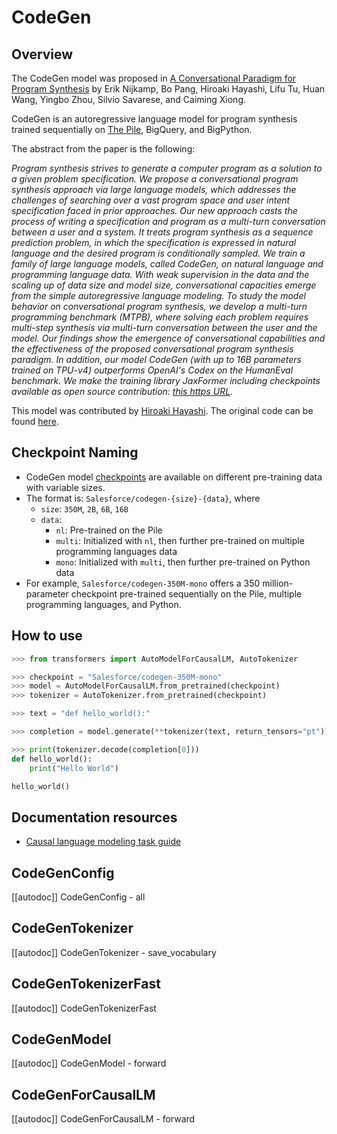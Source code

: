 <!--Copyright 2022 The HuggingFace Team. All rights reserved.

Licensed under the Apache License, Version 2.0 (the "License"); you may not use this file except in compliance with
the License. You may obtain a copy of the License at

http://www.apache.org/licenses/LICENSE-2.0

Unless required by applicable law or agreed to in writing, software distributed under the License is distributed on
an "AS IS" BASIS, WITHOUT WARRANTIES OR CONDITIONS OF ANY KIND, either express or implied. See the License for the
specific language governing permissions and limitations under the License.
-->

# CodeGen

## Overview

The CodeGen model was proposed in [A Conversational Paradigm for Program Synthesis](https://arxiv.org/abs/2203.13474) by Erik Nijkamp, Bo Pang, Hiroaki Hayashi, Lifu Tu, Huan Wang, Yingbo Zhou, Silvio Savarese, and Caiming Xiong.

CodeGen is an autoregressive language model for program synthesis trained sequentially on [The Pile](https://pile.eleuther.ai/), BigQuery, and BigPython.

The abstract from the paper is the following:

*Program synthesis strives to generate a computer program as a solution to a given problem specification. We propose a conversational program synthesis approach via large language models, which addresses the challenges of searching over a vast program space and user intent specification faced in prior approaches. Our new approach casts the process of writing a specification and program as a multi-turn conversation between a user and a system. It treats program synthesis as a sequence prediction problem, in which the specification is expressed in natural language and the desired program is conditionally sampled. We train a family of large language models, called CodeGen, on natural language and programming language data. With weak supervision in the data and the scaling up of data size and model size, conversational capacities emerge from the simple autoregressive language modeling. To study the model behavior on conversational program synthesis, we develop a multi-turn programming benchmark (MTPB), where solving each problem requires multi-step synthesis via multi-turn conversation between the user and the model. Our findings show the emergence of conversational capabilities and the effectiveness of the proposed conversational program synthesis paradigm. In addition, our model CodeGen (with up to 16B parameters trained on TPU-v4) outperforms OpenAI's Codex on the HumanEval benchmark. We make the training library JaxFormer including checkpoints available as open source contribution: [this https URL](https://github.com/salesforce/codegen).* 

This model was contributed by [Hiroaki Hayashi](https://huggingface.co/rooa).
The original code can be found [here](https://github.com/salesforce/codegen).

## Checkpoint Naming

* CodeGen model [checkpoints](https://huggingface.co/models?other=codegen) are available on different pre-training data with variable sizes.
* The format is: `Salesforce/codegen-{size}-{data}`, where
  * `size`: `350M`, `2B`, `6B`, `16B`
  * `data`: 
    * `nl`: Pre-trained on the Pile
    * `multi`: Initialized with `nl`, then further pre-trained on multiple programming languages data
    * `mono`: Initialized with `multi`, then further pre-trained on Python data
* For example, `Salesforce/codegen-350M-mono` offers a 350 million-parameter checkpoint pre-trained sequentially on the Pile, multiple programming languages, and Python.

## How to use

```python
>>> from transformers import AutoModelForCausalLM, AutoTokenizer

>>> checkpoint = "Salesforce/codegen-350M-mono"
>>> model = AutoModelForCausalLM.from_pretrained(checkpoint)
>>> tokenizer = AutoTokenizer.from_pretrained(checkpoint)

>>> text = "def hello_world():"

>>> completion = model.generate(**tokenizer(text, return_tensors="pt"))

>>> print(tokenizer.decode(completion[0]))
def hello_world():
    print("Hello World")

hello_world()
```

## Documentation resources

- [Causal language modeling task guide](./tasks/language_modeling)

## CodeGenConfig

[[autodoc]] CodeGenConfig
    - all

## CodeGenTokenizer

[[autodoc]] CodeGenTokenizer
    - save_vocabulary

## CodeGenTokenizerFast

[[autodoc]] CodeGenTokenizerFast

## CodeGenModel

[[autodoc]] CodeGenModel
    - forward

## CodeGenForCausalLM

[[autodoc]] CodeGenForCausalLM
    - forward
